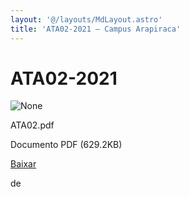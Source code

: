 ```yaml
---
layout: '@/layouts/MdLayout.astro'
title: 'ATA02-2021 — Campus Arapiraca'
---
```




ATA02-2021
==========










<Image src="https://arapiraca.ufal.br/graduacao/ciencia-da-computacao/documentos/atas-do-colegiado-e-nde/nde/ata02.pdf/%2b%2bplone%2b%2bufalprofile/imgs/file-icon.png" alt="None" inferSize />

 ATA02.pdf  

 Documento PDF
 (629.2KB)
 

[Baixar](%40%40download/file/ATA02.pdf)























 de 












